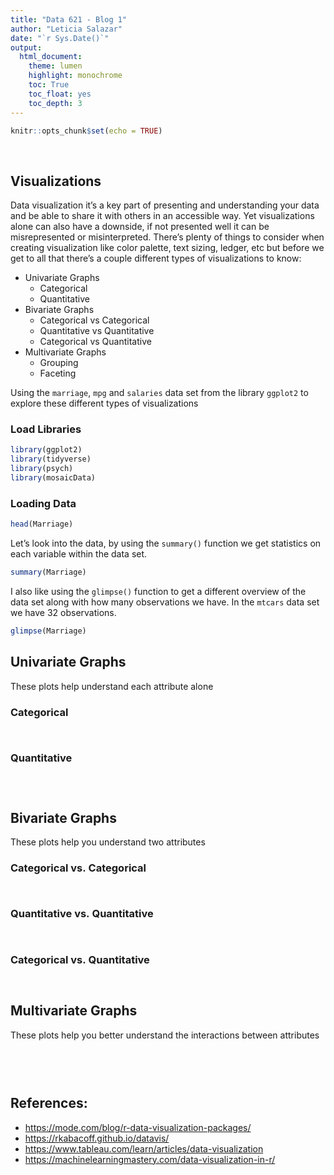 ```yaml
---
title: "Data 621 - Blog 1"
author: "Leticia Salazar"
date: "`r Sys.Date()`"
output: 
  html_document:
    theme: lumen
    highlight: monochrome
    toc: True
    toc_float: yes
    toc_depth: 3
---
```


```r
knitr::opts_chunk$set(echo = TRUE)
```

$~$

## Visualizations

Data visualization it's a key part of presenting and understanding your data and be able to share it with others in an accessible way. Yet visualizations alone can also have a downside, if not presented well it can be misrepresented or misinterpreted. There's plenty of things to consider when creating visualization like color palette, text sizing, ledger, etc but before we get to all that there's a couple different types of visualizations to know:

-   Univariate Graphs
    -   Categorical
    -   Quantitative
-   Bivariate Graphs
    -   Categorical vs Categorical
    -   Quantitative vs Quantitative
    -   Categorical vs Quantitative
-   Multivariate Graphs
    -   Grouping
    -   Faceting

Using the `marriage`, `mpg` and `salaries` data set from the library `ggplot2` to explore these different types of visualizations

### Load Libraries

```r
library(ggplot2)
library(tidyverse)
library(psych)
library(mosaicData)
```

### Loading Data

```r
head(Marriage)
```

Let's look into the data, by using the `summary()` function we get statistics on each variable within the data set.

```r
summary(Marriage)
```

I also like using the `glimpse()` function to get a different overview of the data set along with how many observations we have. In the `mtcars` data set we have 32 observations.

```r
glimpse(Marriage)
```

## Univariate Graphs

These plots help understand each attribute alone

### Categorical

```r

```

```r

```

### Quantitative

```r

```

```r

```

```r

```

## Bivariate Graphs

These plots help you understand two attributes

### Categorical vs. Categorical

```r

```

```r

```

### Quantitative vs. Quantitative

```r

```

```r

```

### Categorical vs. Quantitative

```r

```

```r

```

## Multivariate Graphs

These plots help you better understand the interactions between attributes

```r

```

```r

```

$~$

## References:

-   <https://mode.com/blog/r-data-visualization-packages/>
-   <https://rkabacoff.github.io/datavis/>
-   <https://www.tableau.com/learn/articles/data-visualization>
-   <https://machinelearningmastery.com/data-visualization-in-r/>
